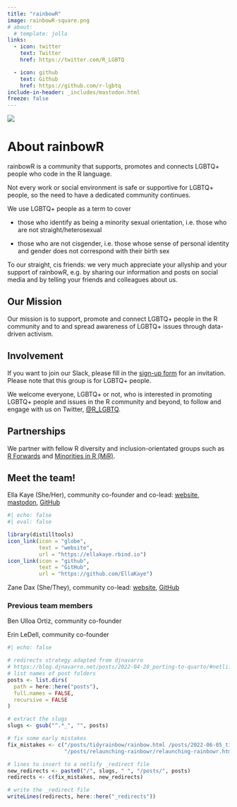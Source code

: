 ```yaml
---
title: "rainbowR"
image: rainbowR-square.png
# about:
  # template: jolla
links:
  - icon: twitter
    text: Twitter
    href: https://twitter.com/R_LGBTQ

  - icon: github
    text: Github
    href: https://github.com/r-lgbtq
include-in-header: _includes/mastodon.html
freeze: false
---
```


![](images/banner-light.png)

# About rainbowR

rainbowR is a community that supports, promotes and connects LGBTQ+ people who code in the R language.

Not every work or social environment is safe or supportive for LGBTQ+ people, so the need to have a dedicated community continues.

We use LGBTQ+ people as a term to cover

-   those who identify as being a minority sexual orientation, i.e. those who are not straight/heterosexual

-   those who are not cisgender, i.e. those whose sense of personal identity and gender does not correspond with their birth sex

To our straight, cis friends: we very much appreciate your allyship and your support of rainbowR, e.g. by sharing our information and posts on social media and by telling your friends and colleagues about us.

## Our Mission

Our mission is to support, promote and connect LGBTQ+ people in the R community and to and spread awareness of LGBTQ+ issues through data-driven activism.

## Involvement

If you want to join our Slack, please fill in the [sign-up form](https://docs.google.com/forms/d/1y7SOWE3IW-fpR_5Cd4mK-CMUpFZ-hvhY4cTj34JqTVE/) for an invitation. Please note that this group is for LGBTQ+ people.

We welcome everyone, LGBTQ+ or not, who is interested in promoting LGBTQ+ people and issues in the R community and beyond, to follow and engage with us on Twitter, [\@R_LGBTQ](https://twitter.com/R_LGBTQ).

## Partnerships

We partner with fellow R diversity and inclusion-orientated groups such as [R Forwards](https://forwards.github.io) and [Minorities in R (MiR)](https://mircommunity.com).

## Meet the team!

Ella Kaye (She/Her), community co-founder and co-lead: [website](https://ellakaye.co.uk), [mastodon](https://fosstodon.org/@ellakaye), [GitHub](https://github.com/EllaKaye)

```r
#| echo: false
#| eval: false

library(distilltools)
icon_link(icon = "globe",
          text = "website",
          url = "https://ellakaye.rbind.io")
icon_link(icon = "github",
          text = "GitHub",
          url = "https://github.com/EllaKaye")
```

Zane Dax (She/They), community co-lead: [website](https://www.trans-can.ca), [GitHub](https://github.com/PythonCoderUnicorn)

### Previous team members

Ben Ulloa Ortiz, community co-founder

Erin LeDell, community co-founder

```r
#| echo: false

# redirects strategy adapted from djnavarro
# https://blog.djnavarro.net/posts/2022-04-20_porting-to-quarto/#netlify-redirects
# list names of post folders
posts <- list.dirs(
  path = here::here("posts"),
  full.names = FALSE,
  recursive = FALSE
)

# extract the slugs
slugs <- gsub("^.*_", "", posts)

# fix some early mistakes
fix_mistakes <- c("/posts/tidyrainbow/rainbow.html /posts/2022-06-05_tidyrainbow",
                  "/posts/relaunching-rainbowr/relaunching-rainbowr.html /posts/2022-06-20_relaunching-rainbowr")

# lines to insert to a netlify _redirect file
new_redirects <- paste0("/", slugs, " ", "/posts/", posts)
redirects <- c(fix_mistakes, new_redirects)

# write the _redirect file
writeLines(redirects, here::here("_redirects"))
```

